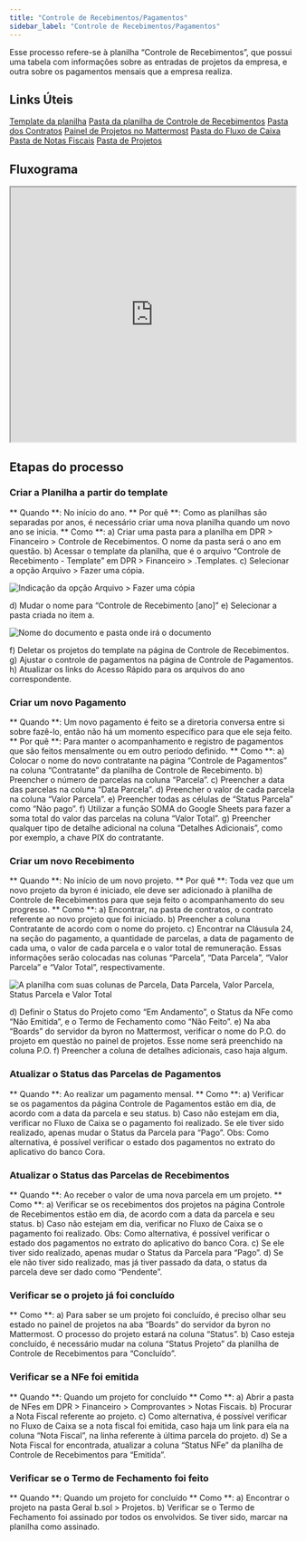 ```yaml
---
title: "Controle de Recebimentos/Pagamentos"
sidebar_label: "Controle de Recebimentos/Pagamentos"
---
```



Esse processo refere-se à planilha “Controle de Recebimentos”, que possui uma tabela com informações sobre as entradas de projetos da empresa, e outra sobre os pagamentos mensais que a empresa realiza.

## Links Úteis

[Template da planilha](https://docs.google.com/spreadsheets/d/1zhWTLthpJjtwGTTOUROPpHNRvnALmeVC/edit#gid=565388481)
[Pasta da planilha de Controle de Recebimentos](https://drive.google.com/drive/u/1/folders/1g6UKf8gOomUZO5kddBf2iv0ET7tunkPk)
[Pasta dos Contratos](https://drive.google.com/drive/u/1/folders/1lwzVYm9CMrBbAWdm3JpjZR5QVm8ZAAN8)
[Painel de Projetos no Mattermost](https://mattermost.byronsolutions.com/boards/team/79brbr9pqpbj8gs85a19pdpyya/bnnjqae155ib4b8n9tfqksmm8ca/v1gb9h9ohqjn6pm8bo41y6gsibh)
[Pasta do Fluxo de Caixa](https://drive.google.com/drive/u/1/folders/1BUJ-FJsyk3b7GG0AKwk54axFBxI_LIw1)
[Pasta de Notas Fiscais](https://drive.google.com/drive/u/1/folders/1anmSrNUY6AZtyfTM1s-LYRyyQlP8Axr2)
[Pasta de Projetos](https://drive.google.com/drive/u/1/folders/1blgYPjLC1FPqoElna-Wb9sbmXRqX5-rc)

## Fluxograma

<iframe
  width="100%"
  height="450"
  src="https://whimsical.com/embed/DtTnfsLFVJMMGLbAwrauZ2"
></iframe>

## Etapas do processo

### Criar a Planilha a partir do template

** Quando **: No início do ano.
** Por quê **: Como as planilhas são separadas por anos, é necessário criar uma nova planilha quando um novo ano se inicia.
** Como **:
a) Criar uma pasta para a planilha em DPR > Financeiro > Controle de Recebimentos. O nome da pasta será o ano em questão.
b) Acessar o template da planilha, que é o arquivo “Controle de Recebimento - Template” em DPR > Financeiro > .Templates.
c) Selecionar a opção Arquivo > Fazer uma cópia.

<image
  src={img1}
  alt="Indicação da opção Arquivo > Fazer uma cópia"
  width={250}
/>

d) Mudar o nome para “Controle de Recebimento [ano]”
e) Selecionar a pasta criada no item a.

<image
  src={img2}
  alt="Nome do documento e pasta onde irá o documento"
  width={250}
/>

f) Deletar os projetos do template na página de Controle de Recebimentos.
g) Ajustar o controle de pagamentos na página de Controle de Pagamentos.
h) Atualizar os links do Acesso Rápido para os arquivos do ano correspondente.

### Criar um novo Pagamento

** Quando **: Um novo pagamento é feito se a diretoria conversa entre si sobre fazê-lo, então não há um momento específico para que ele seja feito.
** Por quê **: Para manter o acompanhamento e registro de pagamentos que são feitos mensalmente ou em outro período definido.
** Como **:
a) Colocar o nome do novo contratante na página “Controle de Pagamentos” na coluna “Contratante” da planilha de Controle de Recebimento.
b) Preencher o número de parcelas na coluna “Parcela”.
c) Preencher a data das parcelas na coluna “Data Parcela”.
d) Preencher o valor de cada parcela na coluna “Valor Parcela”.
e) Preencher todas as células de “Status Parcela” como “Não pago”.
f) Utilizar a função SOMA do Google Sheets para fazer a soma total do valor das parcelas na coluna “Valor Total”.
g) Preencher qualquer tipo de detalhe adicional na coluna “Detalhes Adicionais”, como por exemplo, a chave PIX do contratante.

### Criar um novo Recebimento

** Quando **: No início de um novo projeto.
** Por quê **: Toda vez que um novo projeto da byron é iniciado, ele deve ser adicionado à planilha de Controle de Recebimentos para que seja feito o acompanhamento do seu progresso.
** Como **:
a) Encontrar, na pasta de contratos, o contrato referente ao novo projeto que foi iniciado.
b) Preencher a coluna Contratante de acordo com o nome do projeto.
c) Encontrar na Cláusula 24, na seção do pagamento, a quantidade de parcelas, a data de pagamento de cada uma, o valor de cada parcela e o valor total de remuneração. Essas informações serão colocadas nas colunas “Parcela”, “Data Parcela”, “Valor Parcela” e “Valor Total”, respectivamente.

<image
  src={img3}
  alt="A planilha com suas colunas de Parcela, Data Parcela, Valor Parcela, Status Parcela e Valor Total"
  width={250}
/>

d) Definir o Status do Projeto como “Em Andamento”, o Status da NFe como “Não Emitida”, e o Termo de Fechamento como “Não Feito”.
e) Na aba “Boards” do servidor da byron no Mattermost, verificar o nome do P.O. do projeto em questão no painel de projetos. Esse nome será preenchido na coluna P.O.
f) Preencher a coluna de detalhes adicionais, caso haja algum.

### Atualizar o Status das Parcelas de Pagamentos

** Quando **: Ao realizar um pagamento mensal.
** Como **:
a) Verificar se os pagamentos da página Controle de Pagamentos estão em dia, de acordo com a data da parcela e seu status.
b) Caso não estejam em dia, verificar no Fluxo de Caixa se o pagamento foi realizado. Se ele tiver sido realizado, apenas mudar o Status da Parcela para “Pago”. Obs: Como alternativa, é possível verificar o estado dos pagamentos no extrato do aplicativo do banco Cora.

### Atualizar o Status das Parcelas de Recebimentos

** Quando **: Ao receber o valor de uma nova parcela em um projeto.
** Como **:
a) Verificar se os recebimentos dos projetos na página Controle de Recebimentos estão em dia, de acordo com a data da parcela e seu status.
b) Caso não estejam em dia, verificar no Fluxo de Caixa se o pagamento foi realizado. Obs: Como alternativa, é possível verificar o estado dos pagamentos no extrato do aplicativo do banco Cora.
c) Se ele tiver sido realizado, apenas mudar o Status da Parcela para “Pago”.
d) Se ele não tiver sido realizado, mas já tiver passado da data, o status da parcela deve ser dado como “Pendente”.

### Verificar se o projeto já foi concluído

** Como **:
a) Para saber se um projeto foi concluído, é preciso olhar seu estado no painel de projetos na aba “Boards” do servidor da byron no Mattermost. O processo do projeto estará na coluna “Status”.
b) Caso esteja concluído, é necessário mudar na coluna “Status Projeto” da planilha de Controle de Recebimentos para “Concluído”.

### Verificar se a NFe foi emitida

** Quando **: Quando um projeto for concluído
** Como **:
a) Abrir a pasta de NFes em DPR > Financeiro > Comprovantes > Notas Fiscais.
b) Procurar a Nota Fiscal referente ao projeto.
c) Como alternativa, é possível verificar no Fluxo de Caixa se a nota fiscal foi emitida, caso haja um link para ela na coluna “Nota Fiscal”, na linha referente à última parcela do projeto.
d) Se a Nota Fiscal for encontrada, atualizar a coluna “Status NFe” da planilha de Controle de Recebimentos para “Emitida”.

### Verificar se o Termo de Fechamento foi feito

** Quando **: Quando um projeto for concluído
** Como **:
a) Encontrar o projeto na pasta Geral b.sol > Projetos.
b) Verificar se o Termo de Fechamento foi assinado por todos os envolvidos. Se tiver sido, marcar na planilha como assinado.
